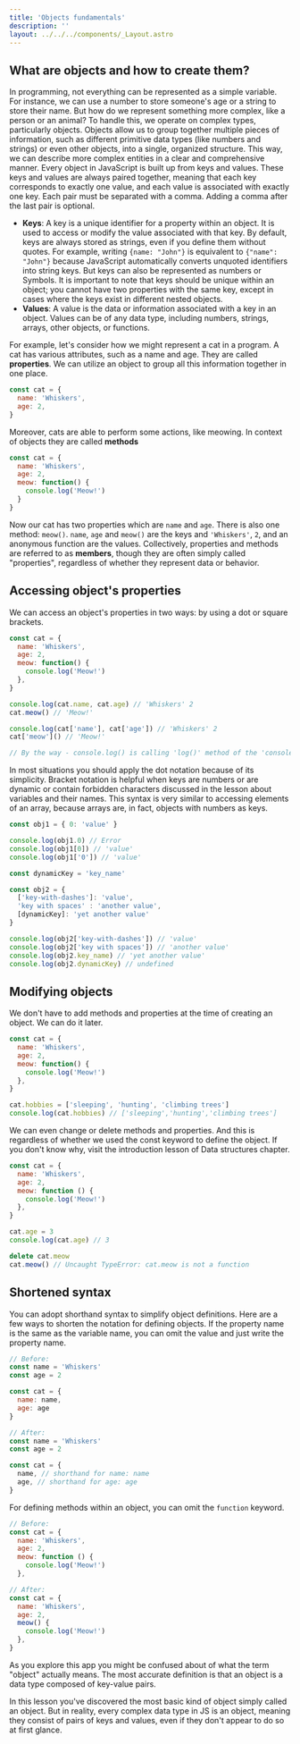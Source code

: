```yaml
---
title: 'Objects fundamentals'
description: ''
layout: ../../../components/_Layout.astro
---
```



## What are objects and how to create them?

In programming, not everything can be represented as a simple variable. For instance, we can use a number to store someone's age or a string to store their name. But how do we represent something more complex, like a person or an animal? To handle this, we operate on complex types, particularly objects. Objects allow us to group together multiple pieces of information, such as different primitive data types (like numbers and strings) or even other objects, into a single, organized structure. This way, we can describe more complex entities in a clear and comprehensive manner. Every object in JavaScript is built up from keys and values. These keys and values are always paired together, meaning that each key corresponds to exactly one value, and each value is associated with exactly one key. Each pair must be separated with a comma. Adding a comma after the last pair is optional.

- <b>Keys</b>: A key is a unique identifier for a property within an object. It is used to access or modify the value associated with that key. By default, keys are always stored as strings, even if you define them without quotes. For example, writing `{name: "John"}` is equivalent to `{"name": "John"}` because JavaScript automatically converts unquoted identifiers into string keys. But keys can also be represented as numbers or Symbols. It is important to note that keys should be unique within an object; you cannot have two properties with the same key, except in cases where the keys exist in different nested objects.
- <b>Values</b>: A value is the data or information associated with a key in an object. Values can be of any data type, including numbers, strings, arrays, other objects, or functions.

For example, let's consider how we might represent a cat in a program. A cat has various attributes, such as a name and age. They are called <b>properties</b>. We can utilize an object to group all this information together in one place.

```javascript
const cat = {
  name: 'Whiskers',
  age: 2,
}
```

Moreover, cats are able to perform some actions, like meowing. In context of objects they are called <b>methods</b>

```javascript
const cat = {
  name: 'Whiskers',
  age: 2,
  meow: function() {
    console.log('Meow!')
  }
}
```

Now our cat has two properties which are <code>name</code> and <code>age</code>. There is also one method: <code>meow()</code>. <code>name</code>, <code>age</code> and <code>meow()</code> are the keys and <code>'Whiskers'</code>, <code>2</code>, and an anonymous function are the values. Collectively, properties and methods are referred to as <b>members</b>, though they are often simply called "properties", regardless of whether they represent data or behavior.

## Accessing object's properties

We can access an object's properties in two ways: by using a dot or square brackets.

```javascript
const cat = {
  name: 'Whiskers',
  age: 2,
  meow: function() {
    console.log('Meow!')
  },
}

console.log(cat.name, cat.age) // 'Whiskers' 2
cat.meow() // 'Meow!'

console.log(cat['name'], cat['age']) // 'Whiskers' 2
cat['meow']() // 'Meow!'

// By the way - console.log() is calling 'log()' method of the 'console' object
```

In most situations you should apply the dot notation because of its simplicity. Bracket notation is helpful when keys are numbers or are dynamic or contain forbidden characters discussed in the lesson about variables and their names. This syntax is very similar to accessing elements of an array, because arrays are, in fact, objects with numbers as keys.

```javascript
const obj1 = { 0: 'value' }

console.log(obj1.0) // Error
console.log(obj1[0]) // 'value'
console.log(obj1['0']) // 'value'

const dynamicKey = 'key_name'

const obj2 = {
  ['key-with-dashes']: 'value',
  'key with spaces' : 'another value',
  [dynamicKey]: 'yet another value'
}

console.log(obj2['key-with-dashes']) // 'value'
console.log(obj2['key with spaces']) // 'another value'
console.log(obj2.key_name) // 'yet another value'
console.log(obj2.dynamicKey) // undefined
```

## Modifying objects

We don't have to add methods and properties at the time of creating an object. We can do it later.

```javascript
const cat = {
  name: 'Whiskers',
  age: 2,
  meow: function() {
    console.log('Meow!')
  },
}

cat.hobbies = ['sleeping', 'hunting', 'climbing trees']
console.log(cat.hobbies) // ['sleeping','hunting','climbing trees']
```

We can even change or delete methods and properties. And this is regardless of whether we used the const keyword to define the object. If you don't know why, visit the introduction lesson of Data structures chapter.

```javascript
const cat = {
  name: 'Whiskers',
  age: 2,
  meow: function () {
    console.log('Meow!')
  },
}

cat.age = 3
console.log(cat.age) // 3

delete cat.meow
cat.meow() // Uncaught TypeError: cat.meow is not a function
```

## Shortened syntax

You can adopt shorthand syntax to simplify object definitions. Here are a few ways to shorten the notation for defining objects. If the property name is the same as the variable name, you can omit the value and just write the property name.

```javascript
// Before:
const name = 'Whiskers'
const age = 2

const cat = {
  name: name,
  age: age
}
```

```javascript
// After:
const name = 'Whiskers'
const age = 2

const cat = {
  name, // shorthand for name: name
  age, // shorthand for age: age
}
```

For defining methods within an object, you can omit the <code>function</code> keyword.

```javascript
// Before:
const cat = {
  name: 'Whiskers',
  age: 2,
  meow: function () {
    console.log('Meow!')
  },

```

```javascript
// After:
const cat = {
  name: 'Whiskers',
  age: 2,
  meow() {
    console.log('Meow!')
  },
}
```

<Aside type="note">

As you explore this app you might be confused about of what the term "object" actually means. The most accurate definition is that an object is a data type composed of key-value pairs. 

In this lesson you've discovered the most basic kind of object simply called an object. But in reality, every complex data type in JS is an object, meaning they consist of pairs of keys and values, even if they don't appear to do so at first glance.

</Aside>

